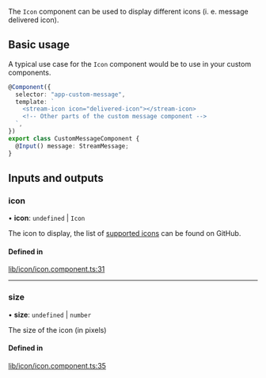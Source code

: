 The `Icon` component can be used to display different icons (i. e. message delivered icon).

## Basic usage

A typical use case for the `Icon` component would be to use in your custom components.

```typescript
@Component({
  selector: "app-custom-message",
  template: `
    <stream-icon icon="delivered-icon"></stream-icon>
    <!-- Other parts of the custom message component -->
  `,
})
export class CustomMessageComponent {
  @Input() message: StreamMessage;
}
```

[//]: # "Start of generated content"
## Inputs and outputs 


### icon

• **icon**: `undefined` \| `Icon`

The icon to display, the list of [supported icons](https://github.com/GetStream/stream-chat-angular/tree/master/projects/stream-chat-angular/src/lib/icon/icon.component.ts) can be found on GitHub.

#### Defined in

[lib/icon/icon.component.ts:31](https://github.com/GetStream/stream-chat-angular/blob/ee2c9e9/projects/stream-chat-angular/src/lib/icon/icon.component.ts#L31)

___

### size

• **size**: `undefined` \| `number`

The size of the icon (in pixels)

#### Defined in

[lib/icon/icon.component.ts:35](https://github.com/GetStream/stream-chat-angular/blob/ee2c9e9/projects/stream-chat-angular/src/lib/icon/icon.component.ts#L35)

[//]: # "End of generated content"
